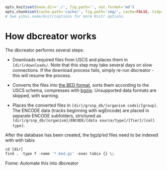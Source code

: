 ```{r knitsetup, echo=FALSE, results='hide', warning=FALSE, message=FALSE, cache=FALSE}

opts_knit$set(base.dir='./', fig.path='', out.format='md')
opts_chunk$set(cache.path='cache/', fig.path='img/', cache=FALSE, tidy=TRUE, fig.keep='high', echo=TRUE, dpi=300, out.width=700, prompt=TRUE, comment='##', results='markup', eval=FALSE)
# See yihui.name/knitr/options for more Knitr options.
```

How dbcreator works
========================================================

The dbcreator performs several steps:

* Downloads required files from USCS and places them in `[dir]/downloads/`. Note that this step may take several days on slow connections. If the download process fails, simply re-run dbcreator - this will resume the process.

* Converts the files into [the BED format](http://genome.ucsc.edu/FAQ/FAQformat.html#format1), sorts them according to the USCS schema, compresses with [bgzip](http://samtools.sourceforge.net/tabix.shtml). Unsupported data formats are skipped, with warning.

* Places the converted files in `[dir]/grsnp_db/[organism code]/[group]`. The ENCODE data (tracks beginning with wgEncode) are placed in separate ENCODE subfolders, strictured as `[dir]/grsnp_db/[organism]/ENCODE/[data source/type]/[Tier]/[cell type]`.

After the database has been created, the bgzip'ed files need to be indexed with with tabix

```{r}
cd [dir]
find . -type f -name '*.bed.gz' -exec tabix {} \;
```

Fixme: Automate this into dbcreator